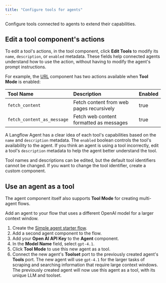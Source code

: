 ```yaml
---
title: "Configure tools for agents"
---
```


 Configure tools connected to agents to extend their capabilities.

## **Edit a tool component's actions**[**​**](https://docs.langflow.org/agents-tools#edit-a-tool-components-actions)

To edit a tool's actions, in the tool component, click **Edit Tools** to modify its `name`, `description`, or `enabled` metadata. These fields help connected agents understand how to use the action, without having to modify the agent's prompt instructions.

For example, the [URL](https://docs.langflow.org/components-data#url) component has two actions available when **Tool Mode** is enabled:

| **Tool Name**              | **Description**                          | **Enabled** |
| :------------------------- | :--------------------------------------- | :---------- |
| `fetch_content`            | Fetch content from web pages recursively | true        |
| `fetch_content_as_message` | Fetch web content formatted as messages  | true        |

A Langflow Agent has a clear idea of each tool's capabilities based on the `name` and `description` metadata. The `enabled` boolean controls the tool's availability to the agent. If you think an agent is using a tool incorrectly, edit a tool's `description` metadata to help the agent better understand the tool.

Tool names and descriptions can be edited, but the default tool identifiers cannot be changed. If you want to change the tool identifier, create a custom component.

## **Use an agent as a tool**[**​**](https://docs.langflow.org/agents-tools#use-an-agent-as-a-tool)

The agent component itself also supports **Tool Mode** for creating multi-agent flows.

Add an agent to your flow that uses a different OpenAI model for a larger context window.

1. Create the [Simple agent starter flow](https://docs.langflow.org/simple-agent).
2. Add a second agent component to the flow.
3. Add your **Open AI API Key** to the **Agent** component.
4. In the **Model Name** field, select `gpt-4.1`.
5. Click **Tool Mode** to use this new agent as a tool.
6. Connect the new agent's **Toolset** port to the previously created agent's **Tools** port. The new agent will use `gpt-4.1` for the larger tasks of scraping and searching information that require large context windows. The previously created agent will now use this agent as a tool, with its unique LLM and toolset.

    